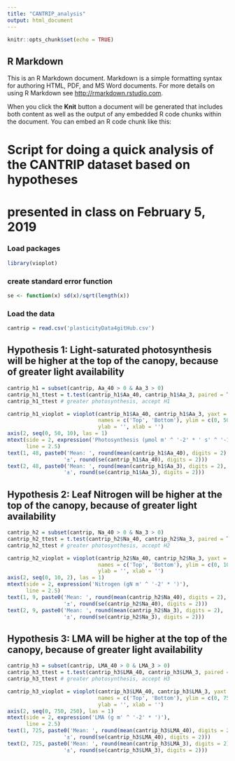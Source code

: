 ```yaml
---
title: "CANTRIP_analysis"
output: html_document
---
```


```r
knitr::opts_chunk$set(echo = TRUE)
```

## R Markdown

This is an R Markdown document. Markdown is a simple formatting syntax for authoring HTML, PDF, and MS Word documents. For more details on using R Markdown see <http://rmarkdown.rstudio.com>.

When you click the **Knit** button a document will be generated that includes both content as well as the output of any embedded R code chunks within the document. You can embed an R code chunk like this:

# Script for doing a quick analysis of the CANTRIP dataset based on hypotheses
# presented in class on February 5, 2019

### Load packages
```r
library(vioplot)
```

### create standard error function
```r
se <- function(x) sd(x)/sqrt(length(x))
```

### Load the data
```r
cantrip = read.csv('plasticityData4gitHub.csv')
```

## Hypothesis 1: Light-saturated photosynthesis will be higher at the top of the canopy, because of greater light availability
```r
cantrip_h1 = subset(cantrip, Aa_40 > 0 & Aa_3 > 0)
cantrip_h1_ttest = t.test(cantrip_h1$Aa_40, cantrip_h1$Aa_3, paired = T)
cantrip_h1_ttest # greater photosynthesis, accept H1

cantrip_h1_vioplot = vioplot(cantrip_h1$Aa_40, cantrip_h1$Aa_3, yaxt = 'n',
                             names = c('Top', 'Bottom'), ylim = c(0, 50), 
                             ylab = '', xlab = '')
axis(2, seq(0, 50, 10), las = 1)
mtext(side = 2, expression('Photosynthesis (µmol m' ^ '-2' * ' s' ^ '-1' * ')'),
      line = 2.5)
text(1, 48, paste0('Mean: ', round(mean(cantrip_h1$Aa_40), digits = 2), 
                  '±', round(se(cantrip_h1$Aa_40), digits = 2)))
text(2, 48, paste0('Mean: ', round(mean(cantrip_h1$Aa_3), digits = 2), 
                  '±', round(se(cantrip_h1$Aa_3), digits = 2)))
```

## Hypothesis 2: Leaf Nitrogen will be higher at the top of the canopy, because of greater light availability
```r
cantrip_h2 = subset(cantrip, Na_40 > 0 & Na_3 > 0)
cantrip_h2_ttest = t.test(cantrip_h2$Na_40, cantrip_h2$Na_3, paired = T)
cantrip_h2_ttest # greater photosynthesis, accept H2

cantrip_h2_vioplot = vioplot(cantrip_h2$Na_40, cantrip_h2$Na_3, yaxt = 'n',
                             names = c('Top', 'Bottom'), ylim = c(0, 10), 
                             ylab = '', xlab = '')
axis(2, seq(0, 10, 2), las = 1)
mtext(side = 2, expression('Nitrogen (gN m' ^ '-2' * ')'),
      line = 2.5)
text(1, 9, paste0('Mean: ', round(mean(cantrip_h2$Na_40), digits = 2), 
                  '±', round(se(cantrip_h2$Na_40), digits = 2)))
text(2, 9, paste0('Mean: ', round(mean(cantrip_h2$Na_3), digits = 2), 
                  '±', round(se(cantrip_h2$Na_3), digits = 2)))
```

## Hypothesis 3: LMA will be higher at the top of the canopy, because of greater light availability
```r
cantrip_h3 = subset(cantrip, LMA_40 > 0 & LMA_3 > 0)
cantrip_h3_ttest = t.test(cantrip_h3$LMA_40, cantrip_h3$LMA_3, paired = T)
cantrip_h3_ttest # greater photosynthesis, accept H3

cantrip_h3_vioplot = vioplot(cantrip_h3$LMA_40, cantrip_h3$LMA_3, yaxt = 'n',
                             names = c('Top', 'Bottom'), ylim = c(0, 750), 
                             ylab = '', xlab = '')
axis(2, seq(0, 750, 250), las = 1)
mtext(side = 2, expression('LMA (g m' ^ '-2' * ')'),
      line = 2.5)
text(1, 725, paste0('Mean: ', round(mean(cantrip_h3$LMA_40), digits = 2), 
                  '±', round(se(cantrip_h3$LMA_40), digits = 2)))
text(2, 725, paste0('Mean: ', round(mean(cantrip_h3$LMA_3), digits = 2), 
                  '±', round(se(cantrip_h3$LMA_3), digits = 2)))
```